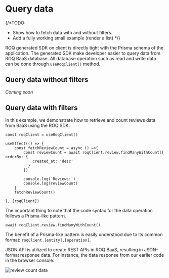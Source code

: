 # Query data

{/*TODO:
- Show how to fetch data with and without filters.
- Add a fully working small example (render a list)
*/}

ROQ generated SDK on client is directly tight with the Prisma schema of the application. 
The generated SDK make developer easier to query data from ROQ BaaS database. All database operation such as read and write data can be done through `useRoqClient()` method.

## Query data without filters

_Coming soon_

## Query data with filters

In this example, we demonstrate how to retrieve and count reviews data from BaaS using the ROQ SDK. 

```tsx {5,6,7,8}
const roqClient = useRoqClient()

useEffect(() => {
    const fetchReviewCount = async () =>{
	    const reviewCount = await roqClient.review.findManyWithCount({ orderBy: {
		    created_at: 'desc'
		  }
		})	

		console.log(`Reviews:`)
		console.log(reviewCount)
	}
	fetchReviewCount()

}, [roqClient])

```

The important thing to note that the code syntax for the data operation follows a Prisma-like pattern.

```tsx
await roqClient.review.findManyWithCount()
```
The benefit of a Prisma-like pattern is easily understood due to its common format: `roqClient.[entity].[operation]`.

JSON:API is utilized to create REST APIs in ROQ BaaS, resulting in JSON-format response data. For instance, the data response from our earlier code in the browser console:

![review count data](/screenshots/nextjs-read-data-baas.png)
